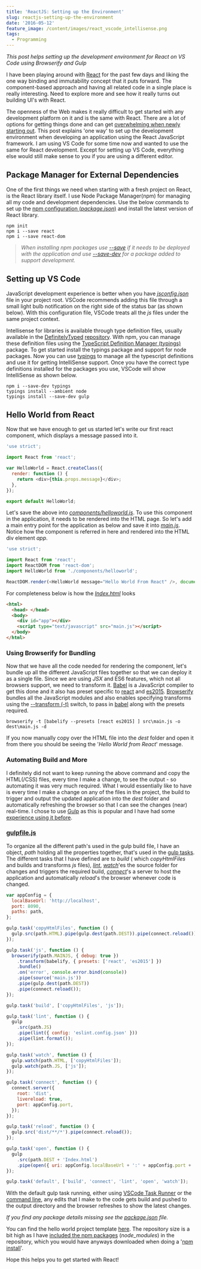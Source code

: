 ```yaml
---
title: 'ReactJS: Setting up the Environment'
slug: reactjs-setting-up-the-environment
date: '2016-05-12'
feature_image: /content/images/react_vscode_intellisense.png
tags:
  - Programming
---
```

_This post helps setting up the development environment for React on VS Code using Browserify and Gulp_

I have been playing around with [React](https://facebook.github.io/react/) for the past few days and liking the one way binding and immutability concept that it puts forward. The component-based approach and having all related code in a single place is really interesting. Need to explore more and see how it really turns out building UI's with React.

The openness of the Web makes it really difficult to get started with any development platform on it and is the same with React. There are a lot of options for getting things done and can get [overwhelming when newly starting out](https://en.wikipedia.org/wiki/Decision_fatigue). This post explains 'one way' to set up the development environment when developing an application using the React JavaScript framework. I am using VS Code for some time now and wanted to use the same for React development. Except for setting up VS Code, everything else would still make sense to you if you are using a different editor.

## Package Manager for External Dependencies

One of the first things we need when starting with a fresh project on React, is the React library itself. I use Node Package Manager(npm) for managing all my code and development dependencies. Use the below commands to set up the [npm configuration (_package.json_)](https://docs.npmjs.com/cli/init) and install the latest version of React library.

```text
npm init
npm i --save react
npm i --save react-dom

```

> _When installing npm packages use [\--save](https://docs.npmjs.com/files/package.json#dependencies) if it needs to be deployed with the application and use [\--save-dev](https://docs.npmjs.com/files/package.json#devdependencies) for a package added to support development._

## Setting up VS Code

JavaScript development experience is better when you have _[jsconfig.json](https://code.visualstudio.com/Docs/languages/javascript)_ file in your project root. VSCode recommends adding this file through a small light bulb notification on the right side of the status bar (as shown below). With this configuration file, VSCode treats all the _js_ files under the same project context.

<ImageCard src="/content/images/vscode_jsconfig_balloon.png" alt="Visual Studio code jsconfig balloon notification" />

Intellisense for libraries is available through type definition files, usually available in the [DefinitelyTyped](http://definitelytyped.org/) [repository](https://github.com/DefinitelyTyped/DefinitelyTyped). With npm, you can manage these definition files using the [TypeScript Definition Manager (typings)](https://github.com/typings/typings) package. To get started install the typings package and support for node packages. Now you can use [typings](https://github.com/typings/typings/blob/master/docs/commands.md) to manage all the typescript definitions and use it for getting IntelliSense support. Once you have the correct type definitions installed for the packages you use, VSCode will show IntelliSense as shown below.

```text
npm i --save-dev typings
typings install --ambient node
typings install --save-dev gulp

```
<ImageCard src="/content/images/react_vscode_intellisense.png" alt="Visual Studio code Intellisense" />

## Hello World from React

Now that we have enough to get us started let's write our first react component, which displays a message passed into it.

```js
'use strict';

import React from 'react';

var HelloWorld = React.createClass({
  render: function () {
    return <div>{this.props.message}</div>;
  },
});

export default HelloWorld;

```

Let's save the above into _[components/helloworld.js](https://github.com/rahulpnath/Blog/blob/master/React_Template/src/components/helloworld.js)_. To use this component in the application, it needs to be rendered into the HTML page. So let's add a main entry point for the application as below and save it into _[main.js](https://github.com/rahulpnath/Blog/blob/master/React_Template/src/main.js)_. Notice how the component is referred in here and rendered into the HTML div element _app_.

```js
'use strict';

import React from 'react';
import ReactDOM from 'react-dom';
import HelloWorld from './components/helloworld';

ReactDOM.render(<HelloWorld message="Hello World From React" />, document.getElementById('app'));

```

For completeness below is how the _[Index.html](https://github.com/rahulpnath/Blog/blob/master/React_Template/src/Index.html)_ looks

```html
<html>
  <head> </head>
  <body>
    <div id="app"></div>
    <script type="text/javascript" src="main.js"></script>
  </body>
</html>

```

### Using Browserify for Bundling

Now that we have all the code needed for rendering the component, let's bundle up all the different JavaScript files together so that we can deploy it as a single file. Since we are using _JSX_ and ES6 features, which not all browsers support, we need to transform it. [Babel](https://babeljs.io/) is a JavaScript compiler to get this done and it also has preset specific to [react](https://babeljs.io/docs/plugins/preset-react/) and [es2015](https://babeljs.io/docs/plugins/preset-es2015/). [Browserify](http://browserify.org) bundles all the JavaScript modules and also enables specifying transforms using the [\--transform (-t)](https://github.com/substack/node-browserify#usage) switch, to pass in [babel](https://github.com/babel/babelify) along with the presets required.

```text
browserify -t [babelify --presets [react es2015] ] src\main.js -o dest\main.js -d

```

If you now manually copy over the HTML file into the _dest_ folder and open it from there you should be seeing the '_Hello World from React_' message.

### Automating Build and More

I definitely did not want to keep running the above command and copy the HTML(/CSS) files, every time I make a change, to see the output - so automating it was very much required. What I would essentially like to have is every time I make a change on any of the files in the project, the build to trigger and output the updated application into the _dest_ folder and automatically refreshing the browser so that I can see the changes (near) real-time. I chose to use [Gulp](http://gulpjs.com/) as this is popular and I have had some [experience using it before](/blog/organizing-tests-into-test-suites-for-visual-studio/).

### **[gulpfile.js](https://github.com/rahulpnath/Blog/blob/master/React_Template/gulpfile.js)**

To organize all the different path's used in the gulp build file, I have an object, _path_ holding all the properties together, that's used in the [gulp tasks](https://github.com/gulpjs/gulp/blob/master/docs/API.md#gulptaskname--deps-fn). The different tasks that I have defined are to _build_ ( which _copyHtmlFiles_ and builds and transforms _js_ files), _[lint](https://github.com/adametry/gulp-eslint)_, _[watch](https://github.com/gulpjs/gulp/blob/master/docs/API.md#gulpwatchglob--opts-tasks-or-gulpwatchglob--opts-cb)_'es the source folder for changes and triggers the required build, _[connect](https://www.npmjs.com/package/gulp-connect)_'s a server to host the application and automatically _reload_'s the browser whenever code is changed.

```js
var appConfig = {
  localBaseUrl: 'http://localhost',
  port: 8090,
  paths: path,
};

gulp.task('copyHtmlFiles', function () {
  gulp.src(path.HTML).pipe(gulp.dest(path.DEST)).pipe(connect.reload());
});

gulp.task('js', function () {
  browserify(path.MAINJS, { debug: true })
    .transform(babelify, { presets: ['react', 'es2015'] })
    .bundle()
    .on('error', console.error.bind(console))
    .pipe(source('main.js'))
    .pipe(gulp.dest(path.DEST))
    .pipe(connect.reload());
});

gulp.task('build', ['copyHtmlFiles', 'js']);

gulp.task('lint', function () {
  gulp
    .src(path.JS)
    .pipe(lint({ config: 'eslint.config.json' }))
    .pipe(lint.format());
});

gulp.task('watch', function () {
  gulp.watch(path.HTML, ['copyHtmlFiles']);
  gulp.watch(path.JS, ['js']);
});

gulp.task('connect', function () {
  connect.server({
    root: 'dist',
    livereload: true,
    port: appConfig.port,
  });
});

gulp.task('reload', function () {
  gulp.src('dist/**/*').pipe(connect.reload());
});

gulp.task('open', function () {
  gulp
    .src(path.DEST + 'Index.html')
    .pipe(open({ uri: appConfig.localBaseUrl + ':' + appConfig.port + '/' }));
});

gulp.task('default', ['build', 'connect', 'lint', 'open', 'watch']);

```

With the default gulp task running, either using [VSCode Task Runner](https://code.visualstudio.com/Docs/editor/tasks) or the [command line](https://github.com/gulpjs/gulp/blob/master/docs/getting-started.md#4-run-gulp), any edits that I make to the code gets build and pushed to the output directory and the browser refreshes to show the latest changes.

<ImageCard src="/content/images/react_realtime_edits.gif" alt="React real-time browser refresh" />

_If you find any package details missing see the [package.json](https://github.com/rahulpnath/Blog/blob/master/React_Template/package.json) file._

You can find the hello world project template [here](https://github.com/rahulpnath/Blog/tree/master/React_Template). The repository size is a bit high as I have [included the npm packages](/blog/checking-in-package-dependencies-into-source-control/) (_node\_modules_) in the repository, which you would have anyways downloaded when doing a '[npm install](https://docs.npmjs.com/cli/install)'.

Hope this helps you to get started with React!
